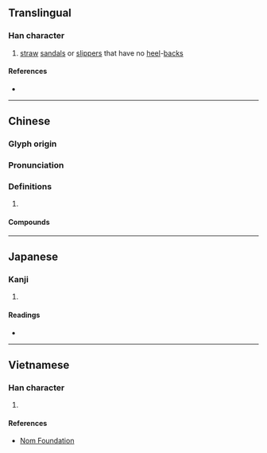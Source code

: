 {{character info/new}}
==Translingual==

===Han character===
{{Han char|rn=44|rad=尸|as=11|sn=14|four=77281|canj=SHOO|ids=⿸尸徙}}

# [[straw]] [[sandal]]s or [[slipper]]s that have no [[heel]]-[[back]]s

====References====
* {{Han ref|kx=0303.350|dkj=07791|dj=0601.290|hdz=20979.180|uh=5C63|ud=23651|bh=E1A2|bd=57762}}

----

==Chinese==
{{zh-forms}}

===Glyph origin===
{{Han etym}}

===Pronunciation===
{{zh-pron
|m=xǐ
|c=saai2
|mc=y
|oc=y
|cat=
}}

===Definitions===
{{zh-hanzi}}

# {{rfdef|zh}}

====Compounds====
{{zh-der|如棄敝屣|倒屣迎之|伯喈倒屣|倒屣奔出|倒屣|屣履造門|屣履|倒屣相迎|倒屣而迎|倒屣迎賓|敝屣自珍|視如敝屣|棄若敝屣|敝屣王侯|敝屣|敝屣視之|敝屣尊榮|蔽屣|脫屣|蔡邕倒屣|麻屣鶉衣}}

----

==Japanese==

===Kanji===
{{ja-kanji|grade=|rs=尸11}}

# {{defn|lang=ja|sort=尸11}}

====Readings====
* {{ja-readings|on=[[し]] (shi)|kun=[[ぞうり]] (zouri)}}

----

==Vietnamese==

===Han character===
{{vi-readings|rs=尸11|hanviet=tỉ}}

# {{defn|lang=vi|sort=尸11}}

====References====
* [http://nomfoundation.org/common/nom_details.php?codepoint=5c63 Nom Foundation]